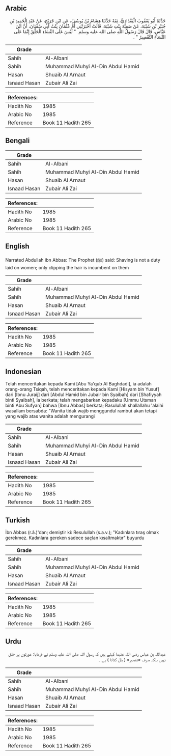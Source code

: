 ## Arabic


<div dir="rtl" lang="ar" style={{fontSize:'larger',backgroundColor:'#f8f9fa',padding:20}}>
حَدَّثَنَا أَبُو يَعْقُوبَ الْبَغْدَادِيُّ، ثِقَةٌ حَدَّثَنَا هِشَامُ بْنُ يُوسُفَ، عَنِ ابْنِ جُرَيْجٍ، عَنْ عَبْدِ الْحَمِيدِ بْنِ جُبَيْرِ بْنِ شَيْبَةَ، عَنْ صَفِيَّةَ بِنْتِ شَيْبَةَ، قَالَتْ أَخْبَرَتْنِي أُمُّ عُثْمَانَ بِنْتُ أَبِي سُفْيَانَ، أَنَّ ابْنَ عَبَّاسٍ، قَالَ قَالَ رَسُولُ اللَّهِ صلى الله عليه وسلم ‏ "‏ لَيْسَ عَلَى النِّسَاءِ الْحَلْقُ إِنَّمَا عَلَى النِّسَاءِ التَّقْصِيرُ ‏"‏ ‏.‏
</div>
<div style={{backgroundColor:'#f8f9fa',padding:20, marginBottom: 10}}><table> <thead> <tr> <th>Grade</th> <th></th> </tr> </thead> <tbody> <tr><td>Sahih</td><td>Al-Albani</td></tr><tr><td>Sahih</td><td>Muhammad Muhyi Al-Din Abdul Hamid</td></tr><tr><td>Hasan</td><td>Shuaib Al Arnaut</td></tr><tr><td>Isnaad Hasan</td><td>Zubair Ali Zai</td></tr></tbody></table><table> <thead> <tr> <th>References:</th> <th></th> </tr> </thead> <tbody><tr><td>Hadith No</td><td>1985</td></tr><tr><td>Arabic No</td><td>1985</td></tr><tr><td>Reference</td><td>Book 11 Hadith 265</td></tr></tbody></table></div>

## Bengali


<div dir="ltr" lang="bn" style={{fontSize:'larger',backgroundColor:'#f8f9fa',padding:20}}>

</div>
<div style={{backgroundColor:'#f8f9fa',padding:20, marginBottom: 10}}><table> <thead> <tr> <th>Grade</th> <th></th> </tr> </thead> <tbody> <tr><td>Sahih</td><td>Al-Albani</td></tr><tr><td>Sahih</td><td>Muhammad Muhyi Al-Din Abdul Hamid</td></tr><tr><td>Hasan</td><td>Shuaib Al Arnaut</td></tr><tr><td>Isnaad Hasan</td><td>Zubair Ali Zai</td></tr></tbody></table><table> <thead> <tr> <th>References:</th> <th></th> </tr> </thead> <tbody><tr><td>Hadith No</td><td>1985</td></tr><tr><td>Arabic No</td><td>1985</td></tr><tr><td>Reference</td><td>Book 11 Hadith 265</td></tr></tbody></table></div>

## English


<div dir="ltr" lang="en" style={{fontSize:'larger',backgroundColor:'#f8f9fa',padding:20}}>
Narrated Abdullah ibn Abbas: The Prophet (ﷺ) said: Shaving is not a duty laid on women; only clipping the hair is incumbent on them
</div>
<div style={{backgroundColor:'#f8f9fa',padding:20, marginBottom: 10}}><table> <thead> <tr> <th>Grade</th> <th></th> </tr> </thead> <tbody> <tr><td>Sahih</td><td>Al-Albani</td></tr><tr><td>Sahih</td><td>Muhammad Muhyi Al-Din Abdul Hamid</td></tr><tr><td>Hasan</td><td>Shuaib Al Arnaut</td></tr><tr><td>Isnaad Hasan</td><td>Zubair Ali Zai</td></tr></tbody></table><table> <thead> <tr> <th>References:</th> <th></th> </tr> </thead> <tbody><tr><td>Hadith No</td><td>1985</td></tr><tr><td>Arabic No</td><td>1985</td></tr><tr><td>Reference</td><td>Book 11 Hadith 265</td></tr></tbody></table></div>

## Indonesian


<div dir="ltr" lang="id" style={{fontSize:'larger',backgroundColor:'#f8f9fa',padding:20}}>
Telah menceritakan kepada Kami [Abu Ya'qub Al Baghdadi], ia adalah orang-orang Tsiqah, telah menceritakan kepada Kami [Hisyam bin Yusuf] dari [Ibnu Juraij] dari [Abdul Hamid bin Jubair bin Syaibah] dari [Shafiyyah binti Syaibah], ia berkata; telah mengabarkan kepadaku [Ummu Utsman binti Abu Sufyan] bahwa [Ibnu Abbas] berkata; Rasulullah shallallahu 'alaihi wasallam bersabda: "Wanita tidak wajib menggundul rambut akan tetapi yang wajib atas wanita adalah mengurangi
</div>
<div style={{backgroundColor:'#f8f9fa',padding:20, marginBottom: 10}}><table> <thead> <tr> <th>Grade</th> <th></th> </tr> </thead> <tbody> <tr><td>Sahih</td><td>Al-Albani</td></tr><tr><td>Sahih</td><td>Muhammad Muhyi Al-Din Abdul Hamid</td></tr><tr><td>Hasan</td><td>Shuaib Al Arnaut</td></tr><tr><td>Isnaad Hasan</td><td>Zubair Ali Zai</td></tr></tbody></table><table> <thead> <tr> <th>References:</th> <th></th> </tr> </thead> <tbody><tr><td>Hadith No</td><td>1985</td></tr><tr><td>Arabic No</td><td>1985</td></tr><tr><td>Reference</td><td>Book 11 Hadith 265</td></tr></tbody></table></div>

## Turkish


<div dir="ltr" lang="tr" style={{fontSize:'larger',backgroundColor:'#f8f9fa',padding:20}}>
İbn Abbas (r.â.)'dan; demiştir ki: Resulullah (s.a.v.); "Kadınlara tıraş olmak gerekmez. Kadınlara gereken sadece saçlan kısaltmaktır" buyurdu
</div>
<div style={{backgroundColor:'#f8f9fa',padding:20, marginBottom: 10}}><table> <thead> <tr> <th>Grade</th> <th></th> </tr> </thead> <tbody> <tr><td>Sahih</td><td>Al-Albani</td></tr><tr><td>Sahih</td><td>Muhammad Muhyi Al-Din Abdul Hamid</td></tr><tr><td>Hasan</td><td>Shuaib Al Arnaut</td></tr><tr><td>Isnaad Hasan</td><td>Zubair Ali Zai</td></tr></tbody></table><table> <thead> <tr> <th>References:</th> <th></th> </tr> </thead> <tbody><tr><td>Hadith No</td><td>1985</td></tr><tr><td>Arabic No</td><td>1985</td></tr><tr><td>Reference</td><td>Book 11 Hadith 265</td></tr></tbody></table></div>

## Urdu


<div dir="rtl" lang="ur" style={{fontSize:'larger',backgroundColor:'#f8f9fa',padding:20}}>
عبداللہ بن عباس رضی اللہ عنہما کہتے ہیں کہ رسول اللہ صلی اللہ علیہ وسلم نے فرمایا: عورتوں پر حلق نہیں بلکہ صرف «تقصير» ( بال کٹانا ) ہے ۔
</div>
<div style={{backgroundColor:'#f8f9fa',padding:20, marginBottom: 10}}><table> <thead> <tr> <th>Grade</th> <th></th> </tr> </thead> <tbody> <tr><td>Sahih</td><td>Al-Albani</td></tr><tr><td>Sahih</td><td>Muhammad Muhyi Al-Din Abdul Hamid</td></tr><tr><td>Hasan</td><td>Shuaib Al Arnaut</td></tr><tr><td>Isnaad Hasan</td><td>Zubair Ali Zai</td></tr></tbody></table><table> <thead> <tr> <th>References:</th> <th></th> </tr> </thead> <tbody><tr><td>Hadith No</td><td>1985</td></tr><tr><td>Arabic No</td><td>1985</td></tr><tr><td>Reference</td><td>Book 11 Hadith 265</td></tr></tbody></table></div>